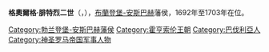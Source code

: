 {{Multiple issues|
{{Expand language|1=en|time=2021-01-20T02:10:51+00:00}}
{{Unreferenced|time=2021-01-20T02:10:51+00:00}}
}}
{{Infobox noble
| name        = 格奧爾格·腓特烈二世
| image       = GeorgFriedrBrandAnsb.jpg
| succession  = 布蘭登堡-安斯巴赫藩侯
| reign       = 1692年 — 1703年
| predecessor = [[克里斯蒂安·阿爾布雷希特|克里斯蒂安·阿爾布雷希特]]
| successor   = [[威廉·腓特烈_(布蘭登堡-安斯巴赫)|威廉·腓特烈]]
| birth_date  = {{birth_date|1678|5|3|df=yes}}
| birth_place = [[安斯巴赫|安斯巴赫]]
| death_date  = {{death date and age|1703|3|29|1678|5|3|df=yes}}
| death_place = [[施米德米倫|施米德米倫]]
| noble family= [[霍亨索倫王朝|霍亨索倫王朝]]
| father      = [[約翰·腓特烈_(布蘭登堡-安斯巴赫)|布蘭登堡-安斯巴赫的約翰·腓特烈]]
| mother      = 巴登-杜拉赫的約翰娜·伊莉莎白
}}
'''格奧爾格·腓特烈二世'''（{{lang-de|Georg Friedrich II.}}，{{bd|1678年|5月3日|1703年|3月29日}}），[[布蘭登堡-安斯巴赫|布蘭登堡-安斯巴赫]]藩侯，1692年至1703年在位。

{{Authority control}}
{{歐洲人物小作品}}

{{DEFAULTSORT: Georg Friedrich 02}}
[[Category:勃兰登堡-安斯巴赫藩侯|Category:勃兰登堡-安斯巴赫藩侯]]
[[Category:霍亨索伦王朝|Category:霍亨索伦王朝]]
[[Category:巴伐利亞人|Category:巴伐利亞人]]
[[Category:神圣罗马帝国军事人物|Category:神圣罗马帝国军事人物]]